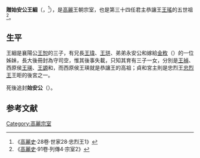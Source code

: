 '''贈始安公王絪'''（{{lang-ko|'''시안공 왕인'''}}，{{bd|？||1275年|}}<ref>《[[高麗史|高麗史]]·28卷·世家28·忠烈王1》</ref>），是[[高麗|高麗]]王朝宗室，也是第三十四任君主恭讓王[[高麗恭讓王|王瑤]]的五世祖<ref>《[[高麗史|高麗史]]·91卷·列傳4·宗室2》</ref>。

==生平==
王絪是襄陽公[[王恕_(高麗)|王恕]]的三子，有兄長[[王瑋_(高麗)|王瑋]]、[[王㻂|王㻂]]、弟弟永安公{{link-ko|王僖|영안공}}和嫁給[[金敉|金敉]]（{{lang-ko|김미}}）的一位姊妹，長大後冊封為守司空，惟其後事失載，只知其育有三子一女，分別是[[王禎_(始安公子)|王禎]]、西原侯[[王瑛_(西原侯)|王瑛]]、[[王謜_(始安公子)|王謜]]和{{link-ko|貞和宮主|영안공|貞和宮主王氏}}，而西原侯王瑛就是恭讓王的高祖；貞和宮主則是忠烈王[[高麗忠烈王|忠烈王]]王昛的後宮之一。

死後追封'''始安公'''（{{lang-ko|'''정성군'''}}）。

==参考文献==
{{reflist}}

[[Category:高麗宗室|Category:高麗宗室]]